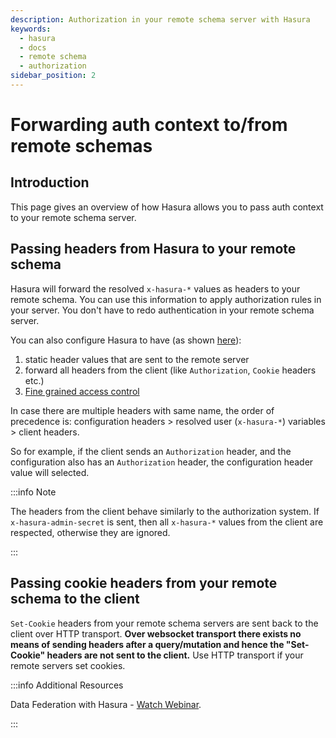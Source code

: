 ```yaml
---
description: Authorization in your remote schema server with Hasura
keywords:
  - hasura
  - docs
  - remote schema
  - authorization
sidebar_position: 2
---
```


# Forwarding auth context to/from remote schemas

## Introduction

This page gives an overview of how Hasura allows you to pass auth context to your remote schema server.

## Passing headers from Hasura to your remote schema

Hasura will forward the resolved `x-hasura-*` values as headers to your remote schema. You can use this information to apply authorization rules in your server. You don't have to redo authentication in your remote schema server.

You can also configure Hasura to have (as shown [here](/graphql/core/remote-schemas/adding-schema.mdx#merge-remote-schema)):

1. static header values that are sent to the remote server
2. forward all headers from the client (like `Authorization`, `Cookie` headers etc.)
3. [Fine grained access control](/graphql/core/remote-schemas/auth/remote-schema-permissions.mdx)

In case there are multiple headers with same name, the order of precedence is: configuration headers \> resolved user (`x-hasura-*`) variables \> client headers.

So for example, if the client sends an `Authorization` header, and the configuration also has an `Authorization` header, the configuration header value will selected.

:::info Note

The headers from the client behave similarly to the authorization system. If `x-hasura-admin-secret` is sent, then all `x-hasura-*` values from the client are respected, otherwise they are ignored.

:::

## Passing cookie headers from your remote schema to the client

`Set-Cookie` headers from your remote schema servers are sent back to the client over HTTP transport. **Over websocket transport there exists no means of sending headers after a query/mutation and hence the "Set-Cookie" headers are not sent to the client.** Use HTTP transport if your remote servers set cookies.

:::info Additional Resources

Data Federation with Hasura - [Watch Webinar](https://hasura.io/events/webinar/data-federation-hasura-graphql/?pg=docs&plcmt=body&cta=watch-webinar&tech=).

:::
